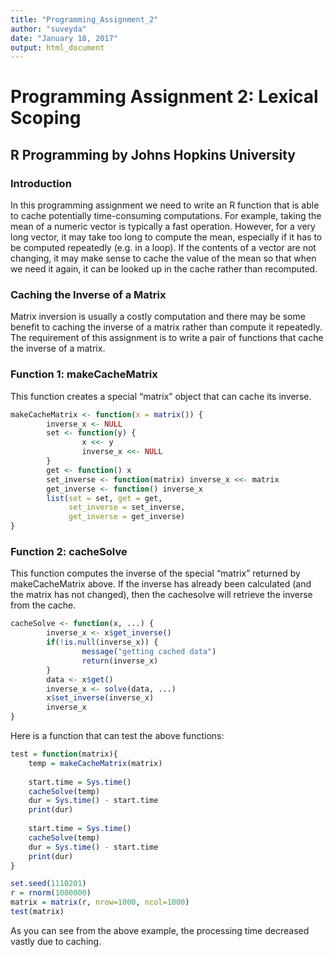 ---
title: "Programming_Assignment_2"
author: "suveyda"
date: "January 18, 2017"
output: html_document
---
# Programming Assignment 2: Lexical Scoping

## R Programming by Johns Hopkins University

### Introduction

In this programming assignment we need to write an R function that is able to cache potentially time-consuming computations. For example, taking the mean of a numeric vector is typically a fast operation. However, for a very long vector, it may take too long to compute the mean, especially if it has to be computed repeatedly (e.g. in a loop). If the contents of a vector are not changing, it may make sense to cache the value of the mean so that when we need it again, it can be looked up in the cache rather than recomputed.

### Caching the Inverse of a Matrix

Matrix inversion is usually a costly computation and there may be some benefit to caching the inverse of a matrix rather than compute it repeatedly. The requirement of this assignment is to write a pair of functions that cache the inverse of a matrix.

### Function 1: makeCacheMatrix

This function creates a special "matrix" object that can cache its inverse.

```{r makeCacheMatrix}
makeCacheMatrix <- function(x = matrix()) {
        inverse_x <- NULL
        set <- function(y) {
                x <<- y
                inverse_x <<- NULL
        }
        get <- function() x
        set_inverse <- function(matrix) inverse_x <<- matrix
        get_inverse <- function() inverse_x
        list(set = set, get = get,
             set_inverse = set_inverse,
             get_inverse = get_inverse)
}
```

### Function 2: cacheSolve

This function computes the inverse of the special "matrix" returned by makeCacheMatrix above. If the inverse has already been calculated (and the matrix has not changed), then the cachesolve will retrieve the inverse from the cache.

```{r cacheSolve}
cacheSolve <- function(x, ...) {
        inverse_x <- x$get_inverse()
        if(!is.null(inverse_x)) {
                message("getting cached data")
                return(inverse_x)
        }
        data <- x$get()
        inverse_x <- solve(data, ...)
        x$set_inverse(inverse_x)
        inverse_x
}
```

Here is a function that can test the above functions:

```{r}
test = function(matrix){
    temp = makeCacheMatrix(matrix)
        
    start.time = Sys.time()
    cacheSolve(temp)
    dur = Sys.time() - start.time
    print(dur)
        
    start.time = Sys.time()
    cacheSolve(temp)
    dur = Sys.time() - start.time
    print(dur)
}
```

```{r}
set.seed(1110201)
r = rnorm(1000000)
matrix = matrix(r, nrow=1000, ncol=1000)
test(matrix)
```

As you can see from the above example, the processing time decreased vastly due to caching.